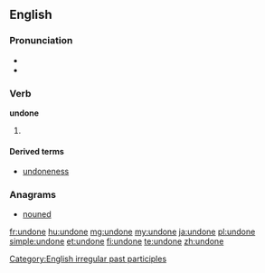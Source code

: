 ==English==

===Pronunciation===
* {{IPA|/ʌnˈdɒn/}}
* {{rhymes|ʌn}}

===Verb===
'''undone'''

# {{past participle of|undo}}

====Derived terms====
* [[undoneness]]

===Anagrams===
* [[nouned#English|nouned]]

[[Category:English irregular past participles]]

[[fr:undone]]
[[hu:undone]]
[[mg:undone]]
[[my:undone]]
[[ja:undone]]
[[pl:undone]]
[[simple:undone]]
[[et:undone]]
[[fi:undone]]
[[te:undone]]
[[zh:undone]]